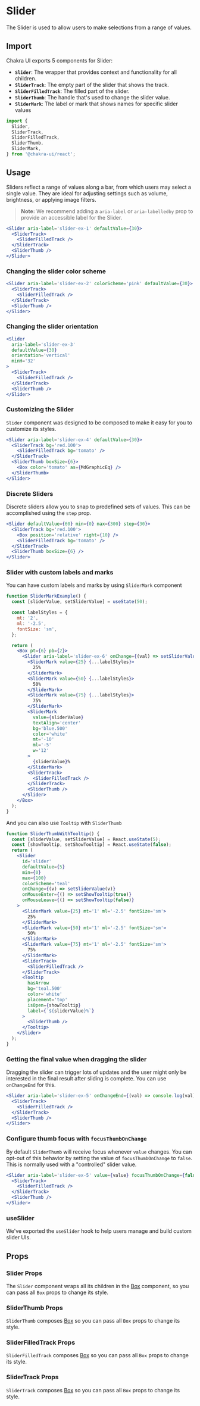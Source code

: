 # Slider

The Slider is used to allow users to make selections from a range of values.

## Import

Chakra UI exports 5 components for Slider:

- **`Slider`**: The wrapper that provides context and functionality for all
  children.
- **`SliderTrack`**: The empty part of the slider that shows the track.
- **`SliderFilledTrack`**: The filled part of the slider.
- **`SliderThumb`**: The handle that's used to change the slider value.
- **`SliderMark`**: The label or mark that shows names for specific slider
  values

```js
import {
  Slider,
  SliderTrack,
  SliderFilledTrack,
  SliderThumb,
  SliderMark,
} from '@chakra-ui/react';
```

## Usage

Sliders reflect a range of values along a bar, from which users may select a
single value. They are ideal for adjusting settings such as volume, brightness,
or applying image filters.

> **Note:** We recommend adding a `aria-label` or `aria-labelledby` prop to
> provide an accessible label for the Slider.

```jsx live
<Slider aria-label='slider-ex-1' defaultValue={30}>
  <SliderTrack>
    <SliderFilledTrack />
  </SliderTrack>
  <SliderThumb />
</Slider>
```

### Changing the slider color scheme

```jsx live
<Slider aria-label='slider-ex-2' colorScheme='pink' defaultValue={30}>
  <SliderTrack>
    <SliderFilledTrack />
  </SliderTrack>
  <SliderThumb />
</Slider>
```

### Changing the slider orientation

```jsx live
<Slider
  aria-label='slider-ex-3'
  defaultValue={30}
  orientation='vertical'
  minH='32'
>
  <SliderTrack>
    <SliderFilledTrack />
  </SliderTrack>
  <SliderThumb />
</Slider>
```

### Customizing the Slider

`Slider` component was designed to be composed to make it easy for you to
customize its styles.

```jsx live
<Slider aria-label='slider-ex-4' defaultValue={30}>
  <SliderTrack bg='red.100'>
    <SliderFilledTrack bg='tomato' />
  </SliderTrack>
  <SliderThumb boxSize={6}>
    <Box color='tomato' as={MdGraphicEq} />
  </SliderThumb>
</Slider>
```

### Discrete Sliders

Discrete sliders allow you to snap to predefined sets of values. This can be
accomplished using the `step` prop.

```jsx live
<Slider defaultValue={60} min={0} max={300} step={30}>
  <SliderTrack bg='red.100'>
    <Box position='relative' right={10} />
    <SliderFilledTrack bg='tomato' />
  </SliderTrack>
  <SliderThumb boxSize={6} />
</Slider>
```

### Slider with custom labels and marks

You can have custom labels and marks by using `SliderMark` component

```jsx
function SliderMarkExample() {
  const [sliderValue, setSliderValue] = useState(50);

  const labelStyles = {
    mt: '2',
    ml: '-2.5',
    fontSize: 'sm',
  };

  return (
    <Box pt={6} pb={2}>
      <Slider aria-label='slider-ex-6' onChange={(val) => setSliderValue(val)}>
        <SliderMark value={25} {...labelStyles}>
          25%
        </SliderMark>
        <SliderMark value={50} {...labelStyles}>
          50%
        </SliderMark>
        <SliderMark value={75} {...labelStyles}>
          75%
        </SliderMark>
        <SliderMark
          value={sliderValue}
          textAlign='center'
          bg='blue.500'
          color='white'
          mt='-10'
          ml='-5'
          w='12'
        >
          {sliderValue}%
        </SliderMark>
        <SliderTrack>
          <SliderFilledTrack />
        </SliderTrack>
        <SliderThumb />
      </Slider>
    </Box>
  );
}
```

And you can also use `Tooltip` with `SliderThumb`

```jsx
function SliderThumbWithTooltip() {
  const [sliderValue, setSliderValue] = React.useState(5);
  const [showTooltip, setShowTooltip] = React.useState(false);
  return (
    <Slider
      id='slider'
      defaultValue={5}
      min={0}
      max={100}
      colorScheme='teal'
      onChange={(v) => setSliderValue(v)}
      onMouseEnter={() => setShowTooltip(true)}
      onMouseLeave={() => setShowTooltip(false)}
    >
      <SliderMark value={25} mt='1' ml='-2.5' fontSize='sm'>
        25%
      </SliderMark>
      <SliderMark value={50} mt='1' ml='-2.5' fontSize='sm'>
        50%
      </SliderMark>
      <SliderMark value={75} mt='1' ml='-2.5' fontSize='sm'>
        75%
      </SliderMark>
      <SliderTrack>
        <SliderFilledTrack />
      </SliderTrack>
      <Tooltip
        hasArrow
        bg='teal.500'
        color='white'
        placement='top'
        isOpen={showTooltip}
        label={`${sliderValue}%`}
      >
        <SliderThumb />
      </Tooltip>
    </Slider>
  );
}
```

### Getting the final value when dragging the slider

Dragging the slider can trigger lots of updates and the user might only be
interested in the final result after sliding is complete. You can use
`onChangeEnd` for this.

```jsx
<Slider aria-label='slider-ex-5' onChangeEnd={(val) => console.log(val)}>
  <SliderTrack>
    <SliderFilledTrack />
  </SliderTrack>
  <SliderThumb />
</Slider>
```

### Configure thumb focus with `focusThumbOnChange`

By default `SliderThumb` will receive focus whenever `value` changes. You can
opt-out of this behavior by setting the value of `focusThumbOnChange` to
`false`. This is normally used with a "controlled" slider value.

```jsx
<Slider aria-label='slider-ex-5' value={value} focusThumbOnChange={false}>
  <SliderTrack>
    <SliderFilledTrack />
  </SliderTrack>
  <SliderThumb />
</Slider>
```

### useSlider

We've exported the `useSlider` hook to help users manage and build custom slider
UIs.

## Props

### Slider Props

The `Slider` component wraps all its children in the [Box](/docs/layout/box)
component, so you can pass all `Box` props to change its style.

<PropsTable of='Slider' />

### SliderThumb Props

`SliderThumb` composes [Box](/docs/layout/box) so you can pass all `Box` props
to change its style.

### SliderFilledTrack Props

`SliderFilledTrack` composes [Box](/docs/layout/box) so you can pass all `Box`
props to change its style.

### SliderTrack Props

`SliderTrack` composes [Box](/docs/layout/box) so you can pass all `Box` props
to change its style.
